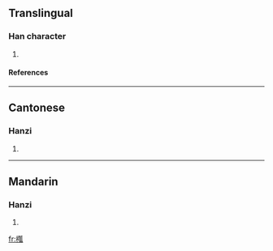 ==Translingual==
===Han character===
{{Han char|rn=75|rad=木|as=11|sn=15|four=4293<sub>0</sub>|canj=木大尸人 (DKSO)}}
# {{defn|Han|sort=木11}}
====References====
{{Han ref|kx=0547.110|dkj=15368|dj=0935.090|hdz=21278.040|uh=69EC|ud=27116|bh=E5D4|bd=58836}}

----
==Cantonese==
===Hanzi===
{{yue-hanzi|jyut=|y=wa6}}
# {{defn|Cantonese}}

----
==Mandarin==
===Hanzi===
{{cmn-hanzi|pin=[[huà]] ([[hua4]])|wg=hua<sup>4</sup>}}
# {{defn|Mandarin}}

[[fr:槬]]
